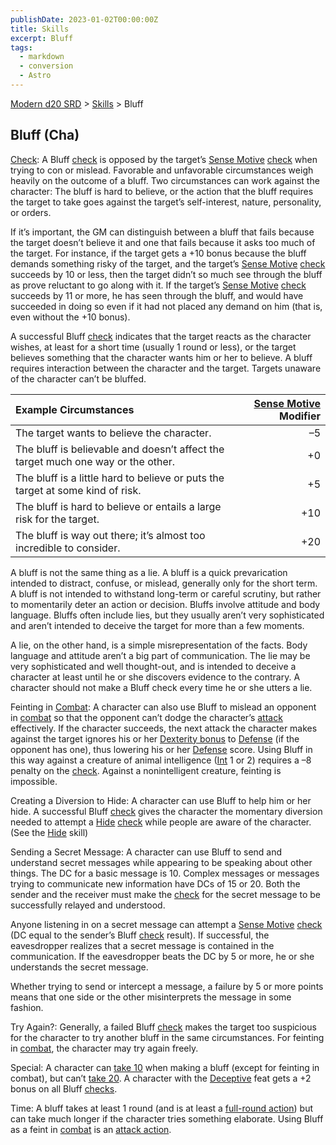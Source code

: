 ```yaml
---
publishDate: 2023-01-02T00:00:00Z
title: Skills
excerpt: Bluff
tags:
  - markdown
  - conversion
  - Astro
---
```


[Modern d20 SRD](/#modernD20) > [Skills](modern-d20-srd-skills-index) > Bluff

## Bluff (Cha)

[Check](modern-d20-srd-skills-skill-basics-php#skill-check-index): A Bluff [check](modern-d20-srd-skills-skill-basics-php#skill-check-index) is opposed by the target’s [Sense Motive](modern-d20-srd-skills-sense-motive) [check](modern-d20-srd-skills-skill-basics-php#skill-check-index) when trying to con or mislead. Favorable and unfavorable circumstances weigh heavily on the outcome of a bluff. Two circumstances can work against the character: The bluff is hard to believe, or the action that the bluff requires the target to take goes against the target’s self-interest, nature, personality, or orders.

If it’s important, the GM can distinguish between a bluff that fails because the target doesn’t believe it and one that fails because it asks too much of the target. For instance, if the target gets a +10 bonus because the bluff demands something risky of the target, and the target’s [Sense Motive](modern-d20-srd-skills-sense-motive) [check](modern-d20-srd-skills-skill-basics-php#skill-check-index) succeeds by 10 or less, then the target didn’t so much see through the bluff as prove reluctant to go along with it. If the target’s [Sense Motive](modern-d20-srd-skills-sense-motive) [check](modern-d20-srd-skills-skill-basics-php#skill-check-index) succeeds by 11 or more, he has seen through the bluff, and would have succeeded in doing so even if it had not placed any demand on him (that is, even without the +10 bonus).

A successful Bluff [check](modern-d20-srd-skills-skill-basics-php#skill-check-index) indicates that the target reacts as the character wishes, at least for a short time (usually 1 round or less), or the target believes something that the character wants him or her to believe.
A bluff requires interaction between the character and the target. Targets unaware of the character can’t be bluffed.

| Example Circumstances                                                           | [Sense Motive](modern-d20-srd-skills-sense-motive) Modifier |
| :------------------------------------------------------------------------------ | ----------------------------------------------------------: |
| The target wants to believe the character.                                      |                                                           –5 |
| The bluff is believable and doesn’t affect the target much one way or the other. |                                                          +0 |
| The bluff is a little hard to believe or puts the target at some kind of risk.  |                                                          +5 |
| The bluff is hard to believe or entails a large risk for the target.            |                                                         +10 |
| The bluff is way out there; it’s almost too incredible to consider.              |                                                         +20 |

A bluff is not the same thing as a lie. A bluff is a quick prevarication intended to distract, confuse, or mislead, generally only for the short term. A bluff is not intended to withstand long-term or careful scrutiny, but rather to momentarily deter an action or decision. Bluffs involve attitude and body language. Bluffs often include lies, but they usually aren’t very sophisticated and aren’t intended to deceive the target for more than a few moments.

A lie, on the other hand, is a simple misrepresentation of the facts. Body language and attitude aren’t a big part of communication. The lie may be very sophisticated and well thought-out, and is intended to deceive a character at least until he or she discovers evidence to the contrary. A character should not make a Bluff check every time he or she utters a lie.

Feinting in [Combat](modern-d20-srd-combat-combat-cycle): A character can also use Bluff to mislead an opponent in [combat](modern-d20-srd-combat-combat-cycle) so that the opponent can’t dodge the character’s [attack](modern-d20-srd-combat-attack-roll) effectively. If the character succeeds, the next attack the character makes against the target ignores his or her [Dexterity bonus](modern-d20-srd-basics-ability-scores) to [Defense](modern-d20-srd-combat-defense) (if the opponent has one), thus lowering his or her [Defense](modern-d20-srd-combat-defense) score. Using Bluff in this way against a creature of animal intelligence ([Int](modern-d20-srd-basics-ability-scores) 1 or 2) requires a –8 penalty on the [check](modern-d20-srd-skills-skill-basics-php#skill-check-index). Against a nonintelligent creature, feinting is impossible.

Creating a Diversion to Hide: A character can use Bluff to help him or her hide. A successful Bluff [check](modern-d20-srd-skills-skill-basics-php#skill-check-index) gives the character the momentary diversion needed to attempt a [Hide](modern-d20-srd-skills-hide) [check](modern-d20-srd-skills-skill-basics-php#skill-check-index) while people are aware of the character. (See the [Hide](modern-d20-srd-skills-hide) skill)

Sending a Secret Message: A character can use Bluff to send and understand secret messages while appearing to be speaking about other things. The DC for a basic message is 10. Complex messages or messages trying to communicate new information have DCs of 15 or 20. Both the sender and the receiver must make the [check](modern-d20-srd-skills-skill-basics-php#skill-check-index) for the secret message to be successfully relayed and understood.

Anyone listening in on a secret message can attempt a [Sense Motive](modern-d20-srd-skills-sense-motive) [check](modern-d20-srd-skills-skill-basics-php#skill-check-index) (DC equal to the sender’s Bluff [check](modern-d20-srd-skills-skill-basics-php#skill-check-index) result). If successful, the eavesdropper realizes that a secret message is contained in the communication. If the eavesdropper beats the DC by 5 or more, he or she understands the secret message.

Whether trying to send or intercept a message, a failure by 5 or more points means that one side or the other misinterprets the message in some fashion.

Try Again?: Generally, a failed Bluff [check](modern-d20-srd-skills-skill-basics-php#skill-check-index) makes the target too suspicious for the character to try another bluff in the same circumstances. For feinting in [combat](modern-d20-srd-combat-combat-cycle), the character may try again freely.

Special: A character can [take 10](modern-d20-srd-skills-skill-basics-php#take10-index) when making a bluff (except for feinting in combat), but can’t [take 20](modern-d20-srd-skills-skill-basics-php#take20-index).
A character with the [Deceptive](modern-d20-srd-feats-deceptive) feat gets a +2 bonus on all Bluff [checks](modern-d20-srd-skills-skill-basics-php#skill-check-index).

Time: A bluff takes at least 1 round (and is at least a [full-round action](modern-d20-srd-combat-full-round-actions)) but can take much longer if the character tries something elaborate. Using Bluff as a feint in [combat](modern-d20-srd-combat-combat-cycle) is an [attack action](modern-d20-srd-combat-attack-actions).
